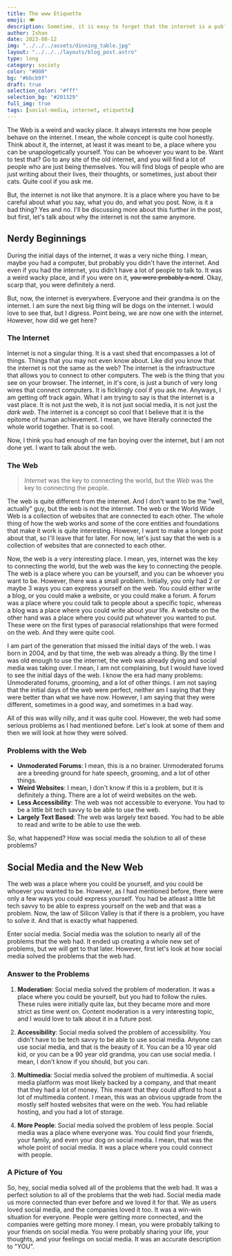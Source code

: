 ```yaml
---
title: The www Etiquette
emoji: 🍽️
description: Sometime, it is easy to forget that the internet is a public place. So, why is there no discourse on etiquette?
author: Ishan
date: 2023-08-12
img: "../../../assets/dinning_table.jpg"
layout: "../../../layouts/blog_post.astro"
type: long
category: society
color: "#000"
bg: "#bbcb9f"
draft: true
selection_color: "#fff"
selection_bg: "#201329"
full_img: true
tags: [social-media, internet, etiquette]
---
```


The Web is a weird and wacky place. It always interests me how people behave on the internet.
I mean, the whole concept is quite cool honestly. Think about it, the internet, at least it was meant to be, a 
place where you can be unapologetically yourself. You can be whoever you want to be.
Want to test that? Go to any site of the old internet, and you will find a lot of people who are just being themselves.
You will find blogs of people who are just writing about their lives, their thoughts, or sometimes, just about their cats. 
Quite cool if you ask me.

But, the internet is not like that anymore. It is a place where you have to be careful about what you say, what you do, and what you post.
Now, is it a bad thing? Yes and no.
I'll be discussing more about this further in the post, but first, let's talk about why the internet is not the same anymore.

## Nerdy Beginnings

During the initial days of the internet, it was a very niche thing. 
I mean, maybe you had a computer, but probably you didn't have the internet.
And even if you had the internet, you didn't have a lot of people to talk to.
It was a weird wacky place, and if you were on it, ~~you were probably a nerd~~.
Okay, scarp that, you were definitely a nerd.

But, now, the internet is everywhere.
Everyone and their grandma is on the internet.
I am sure the next big thing will be dogs on the internet.
I would love to see that, but I digress.
Point being, we are now one with the internet.
However, how did we get here?

### The Internet
Internet is not a singular thing. It is a vast shed that encompasses a lot of things.
Things that you may not even know about.
Like did you know that the internet is not the same as the web?
The internet is the infrastructure that allows you to connect to other computers.
The web is the thing that you see on your browser.
The internet, in it's core, is just a bunch of very long wires that connect computers.
It is ficklingly cool if you ask me.
Anyways, I am getting off track again.
What I am trying to say is that the internet is a vast place.
It is not just the web, it is not just social media, it is not just the _dark web_.
The internet is a concept so cool that I believe that it is the epitome of human achievement.
I mean, we have literally connected the whole world together.
That is so cool.

Now, I think you had enough of me fan boying over the internet, but I am not done yet.
I want to talk about the web.

### The Web

> _Internet_ was the key to connecting the world, but the _Web_ was the key to connecting the people.

The web is quite different from the internet. And I don't want to be the "well, actually" guy, but the web is not the internet.
The web or the World Wide Web is a collection of websites that are connected to each other.
The whole thing of how the web works and some of the core entities and foundations that make it work is quite interesting.
However, I want to make a longer post about that, so I'll leave that for later.
For now, let's just say that the web is a collection of websites that are connected to each other.

Now, the web is a very interesting place.
I mean, yes, internet was the key to connecting the world, but the web was the key to connecting the people.
The web is a place where you can be yourself, and you can be whoever you want to be.
However, there was a small problem.
Initially, you only had 2 or maybe 3 ways you can express yourself on the web.
You could either write a blog, or you could make a website, or you could make a forum.
A forum was a place where you could talk to people about a specific topic, whereas a blog was a place where you could write about your life.
A website on the other hand was a place where you could put whatever you wanted to put.
These were on the first types of parasocial relationships that were formed on the web.
And they were quite cool.

I am part of the generation that missed the initial days of the web.
I was born in 2004, and by that time, the web was already a thing.
By the time I was old enough to use the internet, the web was already dying and social media was taking over.
I mean, I am not complaining, but I would have loved to see the initial days of the web.
I know the era had many problems: Unmoderated forums, grooming, and a lot of other things.
I am not saying that the initial days of the web were perfect, neither am I saying that they were better than what we have now.
However, I am saying that they were different, sometimes in a good way, and sometimes in a bad way.

All of this was willy nilly, and it was quite cool.
However, the web had some serious problems as I had mentioned before.
Let's look at some of them and then we will look at how they were solved.

### Problems with the Web
- **Unmoderated Forums**: I mean, this is a no brainer. Unmoderated forums are a breeding ground for hate speech, grooming, and a lot of other things.
- **Weird Websites**: I mean, I don't know if this is a problem, but it is definitely a thing. There are a lot of weird websites on the web.
- **Less Accessibility**: The web was not accessible to everyone. You had to be a little bit tech savvy to be able to use the web.
- **Largely Text Based**: The web was largely text based. You had to be able to read and write to be able to use the web.

So, what happened? How was social media the solution to all of these problems?

## Social Media and the New Web

The web was a place where you could be yourself, and you could be whoever you wanted to be.
However, as I had mentioned before, there were only a few ways you could express yourself.
You had be atleast a little bit tech savvy to be able to express yourself on the web and that was a problem.
Now, the law of Silicon Valley is that if there is a problem, you have to solve it.
And that is exactly what happened.

Enter social media.
Social media was the solution to nearly all of the problems that the web had.
It ended up creating a whole new set of problems, but we will get to that later.
However, first let's look at how social media solved the problems that the web had.

### Answer to the Problems

1. **Moderation**: Social media solved the problem of moderation. 
It was a place where you could be yourself, but you had to follow the rules.
These rules were initially quite lax, but they became more and more strict as time went on.
Content moderation is a very interesting topic, and I would love to talk about it in a future post.

2. **Accessibility**: Social media solved the problem of accessibility.
You didn't have to be tech savvy to be able to use social media.
Anyone can use social media, and that is the beauty of it.
You can be a 10 year old kid, or you can be a 90 year old grandma, you can use social media.
I mean, I don't know if you should, but you can.

3. **Multimedia**: Social media solved the problem of multimedia.
A social media platform was most likely backed by a company, and that meant that they had a lot of money.
This meant that they could afford to host a lot of multimedia content.
I mean, this was an obvious upgrade from the mostly self hosted websites that were on the web.
You had reliable hosting, and you had a lot of storage.

4. **More People**: Social media solved the problem of less people.
Social media was a place where everyone was.
You could find your friends, your family, and even your dog on social media.
I mean, that was the whole point of social media.
It was a place where you could connect with people.

### A Picture of You

So, hey, social media solved all of the problems that the web had.
It was a perfect solution to all of the problems that the web had.
Social media made us more connected than ever before and we loved it for that.
We as users loved social media, and the companies loved it too.
It was a win-win situation for everyone.
People were getting more connected, and the companies were getting more money.
I mean, you were probably talking to your friends on social media.
You were probably sharing your life, your thoughts, and your feelings on social media.
It was an accurate description to "YOU".